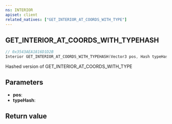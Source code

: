 ```yaml
---
ns: INTERIOR
apiset: client
related_natives: ["GET_INTERIOR_AT_COORDS_WITH_TYPE"]
---
```

## GET_INTERIOR_AT_COORDS_WITH_TYPEHASH

```c
// 0x3543AEA1816D1D2B
Interior GET_INTERIOR_AT_COORDS_WITH_TYPEHASH(Vector3 pos, Hash typeHash);
```

Hashed version of GET_INTERIOR_AT_COORDS_WITH_TYPE

## Parameters
* **pos**:
* **typeHash**:

## Return value